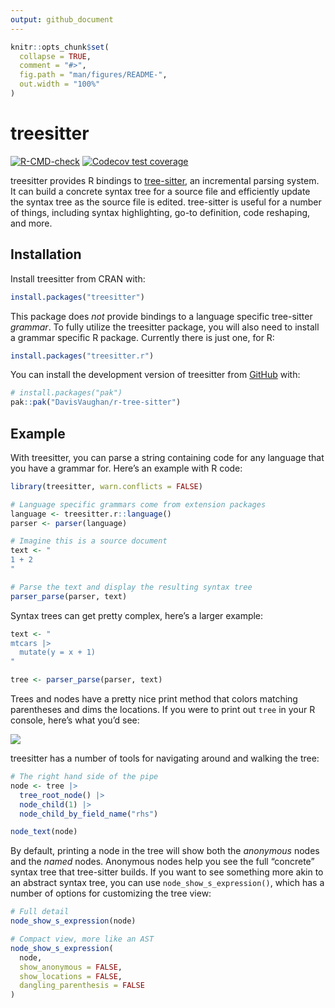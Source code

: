 ```yaml
---
output: github_document
---
```


<!-- README.md is generated from README.Rmd. Please edit that file -->

```r
knitr::opts_chunk$set(
  collapse = TRUE,
  comment = "#>",
  fig.path = "man/figures/README-",
  out.width = "100%"
)
```

# treesitter

<!-- badges: start -->
[![R-CMD-check](https://github.com/DavisVaughan/r-tree-sitter/actions/workflows/R-CMD-check.yaml/badge.svg)](https://github.com/DavisVaughan/r-tree-sitter/actions/workflows/R-CMD-check.yaml)
[![Codecov test coverage](https://codecov.io/gh/DavisVaughan/r-tree-sitter/branch/main/graph/badge.svg)](https://app.codecov.io/gh/DavisVaughan/r-tree-sitter?branch=main)
<!-- badges: end -->

treesitter provides R bindings to [tree-sitter](https://github.com/tree-sitter/tree-sitter), an incremental parsing system. It can build a concrete syntax tree for a source file and efficiently update the syntax tree as the source file is edited. tree-sitter is useful for a number of things, including syntax highlighting, go-to definition, code reshaping, and more.

## Installation

Install treesitter from CRAN with:

``` r
install.packages("treesitter")
```

This package does _not_ provide bindings to a language specific tree-sitter _grammar_. To fully utilize the treesitter package, you will also need to install a grammar specific R package. Currently there is just one, for R:

``` r
install.packages("treesitter.r")
```

You can install the development version of treesitter from [GitHub](https://github.com/) with:

``` r
# install.packages("pak")
pak::pak("DavisVaughan/r-tree-sitter")
```

## Example

With treesitter, you can parse a string containing code for any language that you have a grammar for. Here's an example with R code:

```r
library(treesitter, warn.conflicts = FALSE)

# Language specific grammars come from extension packages
language <- treesitter.r::language()
parser <- parser(language)

# Imagine this is a source document
text <- "
1 + 2
"

# Parse the text and display the resulting syntax tree
parser_parse(parser, text)
```

Syntax trees can get pretty complex, here's a larger example:

```r
text <- "
mtcars |>
  mutate(y = x + 1)
"

tree <- parser_parse(parser, text)
```

Trees and nodes have a pretty nice print method that colors matching parentheses and dims the locations. If you were to print out `tree` in your R console, here's what you'd see:

<img src="man/figures/README-dplyr-tree.png"/>

treesitter has a number of tools for navigating around and walking the tree:

```r
# The right hand side of the pipe
node <- tree |>
  tree_root_node() |>
  node_child(1) |>
  node_child_by_field_name("rhs")

node_text(node)
```

By default, printing a node in the tree will show both the _anonymous_ nodes and the _named_ nodes. Anonymous nodes help you see the full "concrete" syntax tree that tree-sitter builds. If you want to see something more akin to an abstract syntax tree, you can use `node_show_s_expression()`, which has a number of options for customizing the tree view:


```r
# Full detail
node_show_s_expression(node)

# Compact view, more like an AST
node_show_s_expression(
  node,
  show_anonymous = FALSE,
  show_locations = FALSE,
  dangling_parenthesis = FALSE
)
```
